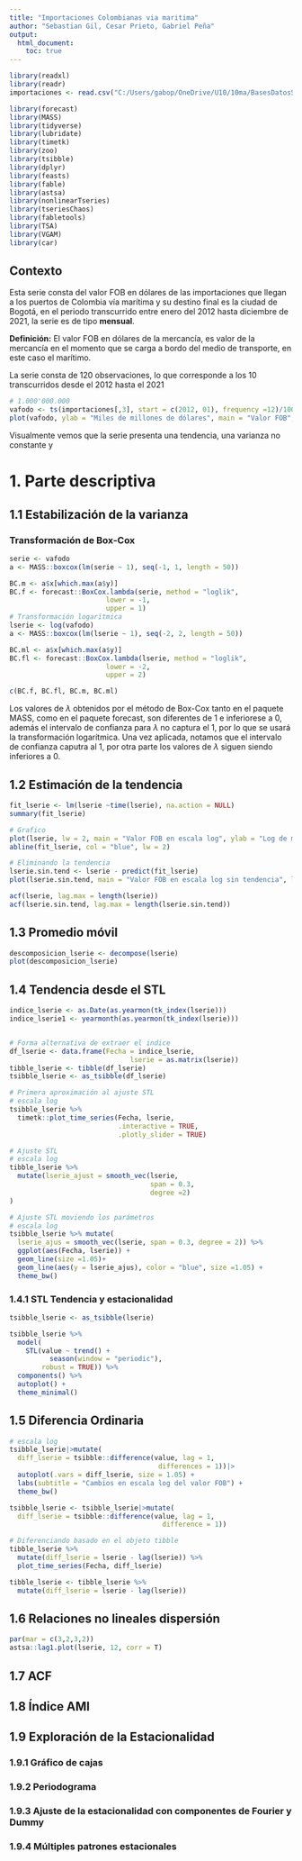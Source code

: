 ```yaml
---
title: "Importaciones Colombianas via maritima"
author: "Sebastian Gil, Cesar Prieto, Gabriel Peña"
output: 
  html_document:
    toc: true
---
```



```r

library(readxl)
library(readr)
importaciones <- read.csv("C:/Users/gabop/OneDrive/U10/10ma/BasesDatosSeries/Series-de-Tiempo/Datos/Importaciones.csv")[1:120,]
```

```r
library(forecast)
library(MASS)
library(tidyverse)
library(lubridate)
library(timetk)
library(zoo)
library(tsibble)
library(dplyr)
library(feasts)
library(fable)
library(astsa)
library(nonlinearTseries)
library(tseriesChaos)
library(fabletools)
library(TSA)
library(VGAM)
library(car)
```


## Contexto

Esta serie consta del valor FOB en dólares de las importaciones que llegan a los puertos de Colombia vía marítima y su destino final es la ciudad de Bogotá, en el periodo transcurrido entre enero del 2012 hasta diciembre de 2021, la serie es de tipo **mensual**.

**Definición:** El valor FOB en dólares de la mercancía, es valor de la mercancía en el momento que se carga a bordo del medio de transporte, en este caso el marítimo.

La serie consta de 120 observaciones, lo que corresponde a los 10 transcurridos desde el 2012 hasta el 2021

```r
# 1.000'000.000
vafodo <- ts(importaciones[,3], start = c(2012, 01), frequency =12)/1000000000
plot(vafodo, ylab = "Miles de millones de dólares", main = "Valor FOB", lw =2)

```

Visualmente vemos que la serie presenta una tendencia, una varianza no constante y 

# 1. Parte descriptiva 

## 1.1 Estabilización de la varianza
### Transformación de Box-Cox
```r
serie <- vafodo
a <- MASS::boxcox(lm(serie ~ 1), seq(-1, 1, length = 50))

BC.m <- a$x[which.max(a$y)]
BC.f <- forecast::BoxCox.lambda(serie, method = "loglik", 
                        lower = -1,
                        upper = 1) 
# Transformación logarítmica 
lserie <- log(vafodo)
a <- MASS::boxcox(lm(lserie ~ 1), seq(-2, 2, length = 50))

BC.ml <- a$x[which.max(a$y)]
BC.fl <- forecast::BoxCox.lambda(lserie, method = "loglik", 
                        lower = -2,
                        upper = 2) 

c(BC.f, BC.fl, BC.m, BC.ml)
```

Los valores de $\lambda$ obtenidos por el método de Box-Cox tanto en el paquete
MASS, como en el paquete forecast, son diferentes de 1 e inferiorese a 0, además
el intervalo de confianza para $\lambda$ no captura el 1, por lo que se usará la transformación logarítmica. Una vez aplicada, notamos que el intervalo de confianza
caputra al 1, por otra parte los valores de $\lambda$ siguen siendo inferiores a
0.

## 1.2 Estimación de la tendencia

```r
fit_lserie <- lm(lserie ~time(lserie), na.action = NULL)
summary(fit_lserie)

# Grafico
plot(lserie, lw = 2, main = "Valor FOB en escala log", ylab = "Log de miles de millones de dólares")
abline(fit_lserie, col = "blue", lw = 2)

# Eliminando la tendencia
lserie.sin.tend <- lserie - predict(fit_lserie)
plot(lserie.sin.tend, main = "Valor FOB en escala log sin tendencia", lw =2)

acf(lserie, lag.max = length(lserie))
acf(lserie.sin.tend, lag.max = length(lserie.sin.tend))
```




## 1.3 Promedio móvil
```r
descomposicion_lserie <- decompose(lserie)
plot(descomposicion_lserie)
```


## 1.4 Tendencia desde el STL
```r
indice_lserie <- as.Date(as.yearmon(tk_index(lserie)))
indice_lserie1 <- yearmonth(as.yearmon(tk_index(lserie)))


# Forma alternativa de extraer el indice
df_lserie <- data.frame(Fecha = indice_lserie, 
                              lserie = as.matrix(lserie))
tibble_lserie <- tibble(df_lserie)
tsibble_lserie <- as_tsibble(df_lserie)

# Primera aproximación al ajuste STL 
# escala log
tsibble_lserie %>%
  timetk::plot_time_series(Fecha, lserie,
                           .interactive = TRUE,
                           .plotly_slider = TRUE)

# Ajuste STL 
# escala log
tibble_lserie %>%  
  mutate(lserie_ajust = smooth_vec(lserie,
                                   span = 0.3,
                                   degree =2)
)

# Ajuste STL moviendo los parámetros
# escala log
tsibble_lserie %>% mutate(
  lserie_ajus = smooth_vec(lserie, span = 0.3, degree = 2)) %>% 
  ggplot(aes(Fecha, lserie)) + 
  geom_line(size =1.05)+
  geom_line(aes(y = lserie_ajus), color = "blue", size =1.05) +
  theme_bw()
```

### 1.4.1 STL Tendencia y estacionalidad
```r
tsibble_lserie <- as_tsibble(lserie)

tsibble_lserie %>% 
  model(
    STL(value ~ trend() + 
          season(window = "periodic"),
        robust = TRUE)) %>% 
  components() %>% 
  autoplot() +
  theme_minimal()

```

## 1.5 Diferencia Ordinaria

```r
# escala log
tsibble_lserie|>mutate(
  diff_lserie = tsibble::difference(value, lag = 1, 
                                     differences = 1))|>
  autoplot(.vars = diff_lserie, size = 1.05) + 
  labs(subtitle = "Cambios en escala log del valor FOB") +
  theme_bw()

tsibble_lserie <- tsibble_lserie|>mutate(
  diff_lserie = tsibble::difference(value, lag = 1,
                                      difference = 1))

# Diferenciando basado en el objeto tibble
tibble_lserie %>% 
  mutate(diff_lserie = lserie - lag(lserie)) %>% 
  plot_time_series(Fecha, diff_lserie)

tibble_lserie <- tibble_lserie %>% 
  mutate(diff_lserie = lserie - lag(lserie))

```

## 1.6 Relaciones no lineales dispersión  
```r
par(mar = c(3,2,3,2))
astsa::lag1.plot(lserie, 12, corr = T)
```

## 1.7 ACF


## 1.8 Índice AMI


## 1.9 Exploración de la Estacionalidad

### 1.9.1 Gráfico de cajas
### 1.9.2 Periodograma
### 1.9.3 Ajuste de la estacionalidad con componentes de Fourier y Dummy
### 1.9.4 Múltiples patrones estacionales





























